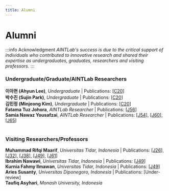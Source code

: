 ```yaml
---
title: Alumni
---
```


# Alumni

:::info Acknowledgment
*AINTLab's success is due to the critical support of individuals who contributed to innovative research and shared their expertise as undergraduates, graduates, researchers and visiting professors.*
:::

### <highlight  color="#04be58">Undergraduate/Graduate/AINTLab Researchers</highlight>

<b>이아현 (Ahyun Lee)</b>, <i>Undergraduate</i> | Publications: [<a target='_blank' alt='link' rel='noopener noreferrer' href='https://aintlab.com/publications#:~:text=DOI:10.1109/3ICT60104.2023.10391550'>C20</a>]
<br/>
<b>박수진 (Sujin Park)</b>, <i>Undergraduate</i> | Publications: [<a target='_blank' alt='link' rel='noopener noreferrer' href='https://aintlab.com/publications#:~:text=DOI:10.1109/3ICT60104.2023.10391550'>C20</a>]
<br/>
<b>김민정 (Minjeong Kim)</b>, <i>Undergraduate</i> | Publications: [<a target='_blank' alt='link' rel='noopener noreferrer' href='https://aintlab.com/publications#:~:text=DOI:10.1109/3ICT60104.2023.10391550'>C20</a>]
<br/>
<b>Fatama Tuz Johora</b>, <i>AINTLab Researcher</i> | Publications: 
[<a target='_blank' alt='link' rel='noopener noreferrer' href='https://aintlab.com/publications#:~:text=https://doi.org/10.3390/math12223515'>J56</a>]
<br/>
<b>Samia Nawaz Yousafzai</b>, <i>AINTLab Researcher</i> | Publications: 
[<a target='_blank' alt='link' rel='noopener noreferrer' href='https://aintlab.com/publications#:~:text=doi.org/10.3390/math12203294'>J54</a>],
[<a target='_blank' alt='link' rel='noopener noreferrer' href='https://aintlab.com/publications#:~:text=doi.org/10.1016/j.compag.2024.109706'>J60</a>],
[<a target='_blank' alt='link' rel='noopener noreferrer' href='https://aintlab.com/publications#:~:text=doi:10.1109/ACCESS.2025.3541347'>J65</a>]
<br/>
<br/>

### <highlight  color="#0184c6">Visiting Researchers/Professors</highlight>

<b>Muhammad Rifqi Maarif</b>, <i>Universitas Tidar, Indonesia</i> | Publications: 
[<a target='_blank' alt='link' rel='noopener noreferrer' href='https://aintlab.com/publications#:~:text=doi:10.3390/app13010037'>J26</a>],
[<a target='_blank' alt='link' rel='noopener noreferrer' href='https://aintlab.com/publications#:~:text=doi:10.3390/info14050265'>J32</a>],
[<a target='_blank' alt='link' rel='noopener noreferrer' href='https://aintlab.com/publications#:~:text=doi.org/10.3390/su16010172'>J38</a>],
[<a target='_blank' alt='link' rel='noopener noreferrer' href='https://aintlab.com/publications#:~:text=doi.org/10.3390/info15080499'>J49</a>],
[<a target='_blank' alt='link' rel='noopener noreferrer' href='https://aintlab.com/publications#:~:text=doi:10.1002/sd.3323'>J61</a>]
<br/>
<b>Ibrahim Nawawi</b>, <i>Universitas Tidar, Indonesia</i> | Publications: [<a target='_blank' alt='link' rel='noopener noreferrer' href='https://aintlab.com/publications#:~:text=doi.org/10.3390/info15080499'>J49</a>]
<br/>
<b>Kurnia Fahmy Ilmawan</b>, <i>Universitas Tidar, Indonesia</i> | Publications: [<a target='_blank' alt='link' rel='noopener noreferrer' href='https://aintlab.com/publications#:~:text=doi.org/10.3390/info15080499'>J49</a>]
<br/>
<b>Aries Susanty</b>, <i>Universitas Diponegoro, Indonesia</i> | Publications: [Under-review]
<br/>
<b>Taufiq Asyhari</b>, <i>Monash University, Indonesia</i>
<br/>

<br/>

<Colabs />